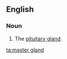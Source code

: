 ==English==

===Noun===
{{en-noun|head=[[master]] [[gland]]}}

# {{lb|en|informal|biology}} The [[pituitary gland]].

[[ta:master gland]]
